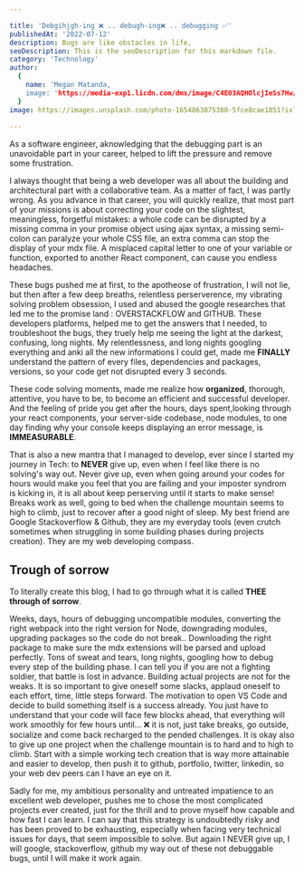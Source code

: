 ```yaml
---

title: 'Debgihjgh-ing ❌ .. debugh-ing❌ .. debugging ✅'
publishedAt: '2022-07-12'
description: Bugs are like obstacles in life, 
seoDescription: This is the seoDescription for this markdown file.
category: 'Technology'
author:
  {
    name: 'Megan Matanda,
    image: 'https://media-exp1.licdn.com/dms/image/C4E03AQHOlcjIeSs7Hw/profile-displayphoto-shrink_200_200/0/1656079264419?e=1665014400&v=beta&t=iqNsDEnusO-SGUDunM-TC5ZJcMGGMq6Yn_xWwOVYXvE',
  }
image: https://images.unsplash.com/photo-1654863075380-5fce8cae1851?ixlib=rb-1.2.1&ixid=MnwxMjA3fDB8MHx0b3BpYy1mZWVkfDMyfGJvOGpRS1RhRTBZfHxlbnwwfHx8fA%3D%3D&auto=format&fit=crop&w=500&q=60'
  
--- 
```

As a software engineer, aknowledging that the debugging part is an unavoidable part in your career, helped to lift the pressure and remove some frustration.

I always thought that being a web developer was all about the building and architectural part with a collaborative team. As a matter of fact, I was partly wrong. As you advance in that career,  you will quickly realize, that most part of your missions is about correcting your code on the slightest, meaningless, forgetful mistakes: a whole code can be disrupted by a missing comma in your promise object using ajax syntax, a missing semi-colon can paralyze your whole CSS file, an extra comma can stop the display of your mdx file. A misplaced capital letter to one of your variable or function, exported to another React component, can cause you endless headaches.

These bugs pushed me at first, to the apotheose of frustration, I will not lie, but then after a few deep breaths, relentless perserverence, my vibrating solving problem obsession, I used and abused the google researches that led me  to the promise land : OVERSTACKFLOW and GITHUB. These developers platforms, helped me to get the answers that I needed, to troubleshoot the bugs, they truely help me seeing the light at the darkest, confusing, long nights. My relentlessness, and long nights googling everything and anki all the new informations I could get, made me **FINALLY** understand the pattern of every files, dependencies and packages, versions, so your code get not disrupted every 3 seconds.

These code solving moments, made me realize how **organized**, thorough, attentive, you have to be, to become an efficient and successful developer. And the feeling of pride you get after the hours, days spent,looking through your react components, your server-side codebase, node modules, to one day finding why your console keeps displaying an error message, is **IMMEASURABLE**.

That is also a new mantra that I managed to develop, ever since I started my journey in Tech: to **NEVER** give up, even when I feel like there is no solving's way out. Never give up, even when going around your codes for hours would make you feel that you are failing and your imposter syndrom is kicking in, it is all about keep perserving until it starts to make sense! Breaks work as well, going to bed when the challenge mountain seems to high to climb, just to recover after a good night of sleep. My best friend are Google Stackoverflow & Github, they are my everyday tools (even crutch sometimes when struggling in some building phases during projects creation). They are my web developing compass.

## Trough of sorrow

To literally create this blog, I had to go through what it is called **THEE through of sorrow**.

Weeks, days, hours of debugging uncompatible modules, converting the right webpack into the right version for Node, downgrading modules, upgrading packages so the code do not break.. Downloading the right package to make sure the mdx extensions will be parsed and upload perfectly. Tons of sweat and tears, long nights, googling how to debug every step of the building phase. I can tell you if you are not a fighting soldier, that battle is lost in advance. Building actual projects are not for the weaks. It is so important to give oneself some slacks, applaud oneself to each effort, time, little steps forward. The motivation to open VS Code and decide to build something itself is a success already. You just have to understand that your code will face few blocks ahead, that everything will work smoothly for few hours until... ❌ it is not, just take breaks, go outside, socialize and come back recharged to the pended challenges. It is okay also to give up one project when the challenge mountain is to hard and to high to climb. Start with a simple working tech creation that is way more attainable and easier to develop, then push it to github, portfolio, twitter, linkedin, so your web dev peers can I have an eye on it.

Sadly for me, my ambitious personality and untreated impatience to an excellent web developer, pushes me to chose the most complicated projects ever created, just for the thrill and to prove myself how capable and how fast I can learn. I can say that this strategy is undoubtedly risky and has been proved to be exhausting, especially when facing very technical issues for days, that seem impossible to solve. But again I NEVER give up, I will google, stackoverflow, github my way out of these not debuggable bugs, until I will make it work again.
